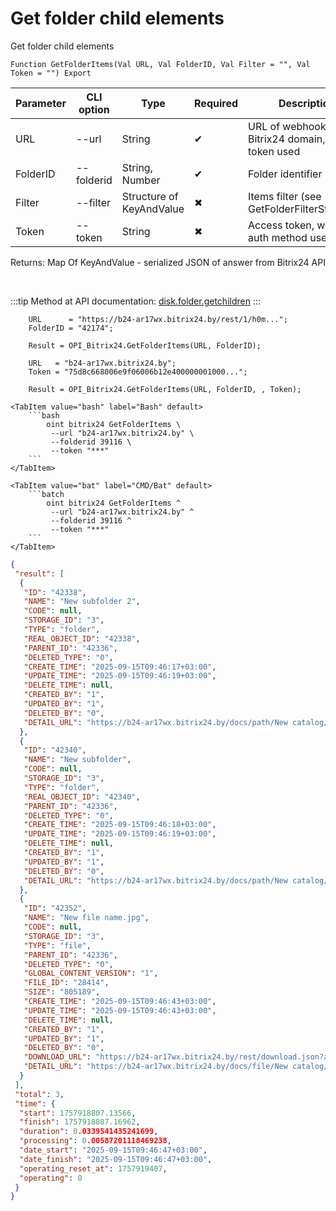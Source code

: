 ﻿---
sidebar_position: 7
description: Get folder child elements and other functions to work with Bitrix24 in the Open Integration Package, a free open-source integration library for 1C:Enterprise 8, OneScript and CLI
keywords: [1C, 1С, 1С:Enterprise, 1С:Enterprise 8.3, API, Integration, Services, Exchange, OneScript, CLI, Bitrix24]
---


# Get folder child elements
 Get folder child elements



`Function GetFolderItems(Val URL, Val FolderID, Val Filter = "", Val Token = "") Export`

  | Parameter | CLI option | Type | Required | Description |
  |-|-|-|-|-|
  | URL | --url | String | &#x2714; | URL of webhook or a Bitrix24 domain, when token used |
  | FolderID | --folderid | String, Number | &#x2714; | Folder identifier |
  | Filter | --filter | Structure of KeyAndValue | &#x2716; | Items filter (see GetFolderFilterStructure) |
  | Token | --token | String | &#x2716; | Access token, when app auth method used |

  
  Returns:  Map Of KeyAndValue - serialized JSON of answer from Bitrix24 API

<br/>

:::tip
Method at API documentation: [disk.folder.getchildren](https://dev.1c-bitrix.ru/rest_help/disk/folder/disk_folder_getchildren.php)
:::
<br/>



```bsl title="1C:Enterprise/OneScript code example"
    URL      = "https://b24-ar17wx.bitrix24.by/rest/1/h0m...";
    FolderID = "42174";

    Result = OPI_Bitrix24.GetFolderItems(URL, FolderID);

    URL   = "b24-ar17wx.bitrix24.by";
    Token = "75d8c668006e9f06006b12e400000001000...";

    Result = OPI_Bitrix24.GetFolderItems(URL, FolderID, , Token);
```
 

 <Tabs>
  
    <TabItem value="bash" label="Bash" default>
        ```bash
            oint bitrix24 GetFolderItems \
             --url "b24-ar17wx.bitrix24.by" \
             --folderid 39116 \
             --token "***"
        ```
    </TabItem>
  
    <TabItem value="bat" label="CMD/Bat" default>
        ```batch
            oint bitrix24 GetFolderItems ^
             --url "b24-ar17wx.bitrix24.by" ^
             --folderid 39116 ^
             --token "***"
        ```
    </TabItem>
</Tabs>


```json title="Result"
{
 "result": [
  {
   "ID": "42338",
   "NAME": "New subfolder 2",
   "CODE": null,
   "STORAGE_ID": "3",
   "TYPE": "folder",
   "REAL_OBJECT_ID": "42338",
   "PARENT_ID": "42336",
   "DELETED_TYPE": "0",
   "CREATE_TIME": "2025-09-15T09:46:17+03:00",
   "UPDATE_TIME": "2025-09-15T09:46:19+03:00",
   "DELETE_TIME": null,
   "CREATED_BY": "1",
   "UPDATED_BY": "1",
   "DELETED_BY": "0",
   "DETAIL_URL": "https://b24-ar17wx.bitrix24.by/docs/path/New catalog/New subfolder 2"
  },
  {
   "ID": "42340",
   "NAME": "New subfolder",
   "CODE": null,
   "STORAGE_ID": "3",
   "TYPE": "folder",
   "REAL_OBJECT_ID": "42340",
   "PARENT_ID": "42336",
   "DELETED_TYPE": "0",
   "CREATE_TIME": "2025-09-15T09:46:18+03:00",
   "UPDATE_TIME": "2025-09-15T09:46:19+03:00",
   "DELETE_TIME": null,
   "CREATED_BY": "1",
   "UPDATED_BY": "1",
   "DELETED_BY": "0",
   "DETAIL_URL": "https://b24-ar17wx.bitrix24.by/docs/path/New catalog/New subfolder"
  },
  {
   "ID": "42352",
   "NAME": "New file name.jpg",
   "CODE": null,
   "STORAGE_ID": "3",
   "TYPE": "file",
   "PARENT_ID": "42336",
   "DELETED_TYPE": "0",
   "GLOBAL_CONTENT_VERSION": "1",
   "FILE_ID": "28414",
   "SIZE": "805189",
   "CREATE_TIME": "2025-09-15T09:46:43+03:00",
   "UPDATE_TIME": "2025-09-15T09:46:43+03:00",
   "DELETE_TIME": null,
   "CREATED_BY": "1",
   "UPDATED_BY": "1",
   "DELETED_BY": "0",
   "DOWNLOAD_URL": "https://b24-ar17wx.bitrix24.by/rest/download.json?auth=b8c3c768006e9f06006b12e4000000010000077ef10e1d2738b7b2b7d4c5a8cb98228c&token=disk%7CaWQ9NDIzNTImXz1ueVhMOTcwTE9FMWtDcmlsMG9sSWJUWTFrRjYxdDAzNw%3D%3D%7CImRvd25sb2FkfGRpc2t8YVdROU5ESXpOVEltWHoxdWVWaE1PVGN3VEU5Rk1XdERjbWxzTUc5c1NXSlVXVEZyUmpZeGREQXpOdz09fGI4YzNjNzY4MDA2ZTlmMDYwMDZiMTJlNDAwMDAwMDAxMDAwMDA3N2VmMTBlMWQyNzM4YjdiMmI3ZDRjNWE4Y2I5ODIyOGMi.Mh8NZ%2Fm98TfLcFMoHZnU0F3XVhQoGayg6PPZxUugEk8%3D",
   "DETAIL_URL": "https://b24-ar17wx.bitrix24.by/docs/file/New catalog/New file name.jpg"
  }
 ],
 "total": 3,
 "time": {
  "start": 1757918807.13566,
  "finish": 1757918807.16962,
  "duration": 0.0339541435241699,
  "processing": 0.00587201118469238,
  "date_start": "2025-09-15T09:46:47+03:00",
  "date_finish": "2025-09-15T09:46:47+03:00",
  "operating_reset_at": 1757919407,
  "operating": 0
 }
}
```

